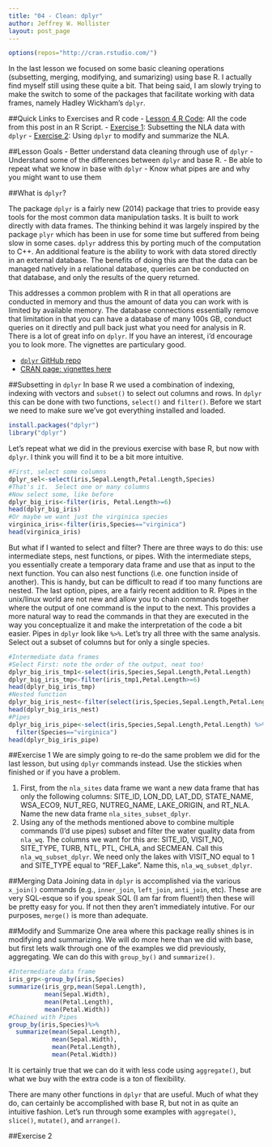 ```yaml
---
title: "04 - Clean: dplyr"
author: Jeffrey W. Hollister
layout: post_page
---
```


```r
options(repos="http://cran.rstudio.com/")
```

In the last lesson we focused on some basic cleaning operations (subsetting, merging, modifying, and sumarizing) using base R.  I actually find myself still using these quite a bit.  That being said, I am slowly trying to make the switch to some of the packages that facilitate working with data frames, namely Hadley Wickham's `dplyr`. 

##Quick Links to Exercises and R code
- [Lesson 4 R Code](/gedr/rmd_posts/2015-01-14-04-Clean.R): All the code from this post in an R Script.
- [Exercise 1](#exercise-1): Subsetting the NLA data with `dplyr`
- [Exercise 2](#exercise-2): Using `dplyr` to modify and summarize the NLA.


##Lesson Goals
- Better understand data cleaning through use of `dplyr`
- Understand some of the differences between `dplyr` and base R.
- Be able to repeat what we know in base with `dplyr`
- Know what pipes are and why you might want to use them

##What is `dplyr`? 

The package `dplyr` is a fairly new (2014) package that tries to provide easy tools for the most common data manipulation tasks.  It is built to work directly with data frames.  The thinking behind it was largely inspired by the package `plyr` which has been in use for some time but suffered from being slow in some cases.  `dplyr` address this by porting much of the computation to C++.  An additional feature is the ability to work with data stored directly in an external database.  The benefits of doing this are that the data can be managed natively in a relational database, queries can be conducted on that database, and only the results of the query returned.  

This addresses a common problem with R in that all operations are conducted in memory and thus the amount of data you can work with is limited by available memory.  The database connections essentially remove that limitation in that you can have a database of many 100s GB, conduct queries on it directly and pull back just what you need for analysis in R.  There is a lot of great info on `dplyr`.  If you have an interest, i'd encourage you to look more.  The vignettes are particulary good.

- [`dplyr` GitHub repo](https://github.com/hadley/dplyr)
- [CRAN page: vignettes here](http://cran.rstudio.com/web/packages/dplyr/)

##Subsetting in `dplyr`
In base R we used a combination of indexing, indexing with vectors and `subset()` to select out columns and rows.  In `dplyr` this can be done with two functions, `select()` and `filter()`.  Before we start we need to make sure we've got everything installed and loaded.

```r
install.packages("dplyr")
library("dplyr")
```

Let's repeat what we did in the previous exercise with base R, but now with `dplyr`.  I think you will find it to be a bit more intuitive.

```r
#First, select some columns
dplyr_sel<-select(iris,Sepal.Length,Petal.Length,Species)
#That's it.  Select one or many columns
#Now select some, like before
dplyr_big_iris<-filter(iris, Petal.Length>=6)
head(dplyr_big_iris)
#Or maybe we want just the virginica species
virginica_iris<-filter(iris,Species=="virginica")
head(virginica_iris)
```

But what if I wanted to select and filter?  There are three ways to do this: use intermediate steps, nest functions, or pipes.  With the intermediate steps, you essentially create a temporary data frame and use that as input to the next function.  You can also nest functions (i.e. one function inside of another).  This is handy, but can be difficult to read if too many functions are nested.  The last option, pipes, are a fairly recent addition to R.  Pipes in the unix/linux world are not new and allow you to chain commands together where the output of one command is the input to the next.  This provides a more natural way to read the commands in that they are executed in the way you conceptualize it and make the interpretation of the code a bit easier.  Pipes in `dplyr` look like `%>%`.  Let's try all three with the same analysis.  Select out a subset of columns but for only a single species.

```r
#Intermediate data frames
#Select First: note the order of the output, neat too!
dplyr_big_iris_tmp1<-select(iris,Species,Sepal.Length,Petal.Length)
dplyr_big_iris_tmp<-filter(iris_tmp1,Petal.Length>=6)
head(dplyr_big_iris_tmp)
#Nested function
dplyr_big_iris_nest<-filter(select(iris,Species,Sepal.Length,Petal.Length),Species=="virginica")
head(dplyr_big_iris_nest)
#Pipes
dplyr_big_iris_pipe<-select(iris,Species,Sepal.Length,Petal.Length) %>%
  filter(Species=="virginica")
head(dplyr_big_iris_pipe)
```

##Exercise 1
We are simply going to re-do the same problem we did for the last lesson, but using `dplyr` commands instead.  Use the stickies when finished or if you have a problem.

1. First, from the  `nla_sites` data frame we want a new data frame that has only the following columns: SITE_ID, LON_DD, LAT_DD, STATE_NAME, WSA_ECO9, NUT_REG, NUTREG_NAME, LAKE_ORIGIN, and RT_NLA.  Name the new data frame `nla_sites_subset_dplyr`.
2. Using any of the methods mentioned above to combine multiple commands (I'd use pipes)
subset and filter the water quality data from `nla_wq`.  The columns we want for this are: SITE_ID, VISIT_NO, SITE_TYPE, TURB, NTL, PTL, CHLA, and SECMEAN. Call this `nla_wq_subset_dplyr`.  We need only the lakes with VISIT_NO equal to 1 and SITE_TYPE equal to "REF_Lake".   Name this, `nla_wq_subset_dplyr`.

##Merging Data
Joining data in `dplyr` is accomplished via the various `x_join()` commands (e.g., `inner_join`, `left_join`, `anti_join`, etc).  These are very SQL-esque so if you speak SQL (I am far from fluent!) then these will be pretty easy for you.  If not then they aren't immediately intutive.  For our purposes, `merge()` is more than adequate.  

##Modify and Summarize
One area where this package really shines is in modifying and summarizing.   We will do more here than we did with base, but first lets walk through one of the examples we did previously, aggregating.  We can do this with `group_by()` and `summarize()`.

```r
#Intermediate data frame
iris_grp<-group_by(iris,Species)
summarize(iris_grp,mean(Sepal.Length),
          mean(Sepal.Width),
          mean(Petal.Length),
          mean(Petal.Width))
#Chained with Pipes
group_by(iris,Species)%>%
  summarize(mean(Sepal.Length),
            mean(Sepal.Width),
            mean(Petal.Length),
            mean(Petal.Width))
```

It is certainly true that we can do it with less code using `aggregate()`, but what we buy with the extra code is a ton of flexibility.  

There are many other functions in `dplyr` that are useful.  Much of what they do, can certainly be accomplished with base R, but not in as quite an intuitive fashion.  Let's run through some examples with `aggregate()`, `slice()`, `mutate()`, and `arrange()`.

##Exercise 2


